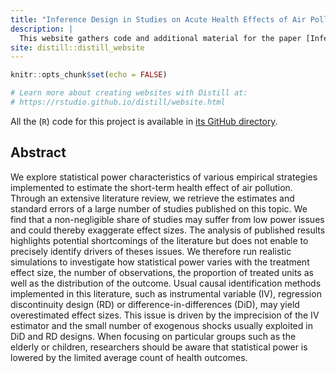 ```yaml
---
title: "Inference Design in Studies on Acute Health Effects of Air Pollution"
description: |
  This website gathers code and additional material for the paper [Inference Design in Studies on Acute Health Effects of Air Pollution](paper.pdf) by Vincent Bagilet and Léo Zabrocki.
site: distill::distill_website
---
```


```r
knitr::opts_chunk$set(echo = FALSE)

# Learn more about creating websites with Distill at:
# https://rstudio.github.io/distill/website.html

```

All the (`R`) code for this project is available in [its GitHub directory](https://github.com/vincentbagilet/inference_pollution).

## Abstract

We explore statistical power characteristics of various empirical strategies implemented to estimate the short-term health effect of air pollution. Through an extensive literature review, we retrieve the estimates and standard errors of a large number of studies published on this topic. We find that a non-negligible share of studies may suffer from low power issues and could thereby exaggerate effect sizes. The analysis of published results highlights potential shortcomings of the literature but does not enable to precisely identify drivers of theses issues. We therefore run realistic simulations to investigate how statistical power varies with the treatment effect size, the number of observations, the proportion of treated units as well as the distribution of the outcome. Usual causal identification methods implemented in this literature, such as instrumental variable (IV), regression discontinuity design (RD) or difference-in-differences (DiD), may yield overestimated effect sizes. This issue is driven by the imprecision of the IV estimator and the small number of exogenous shocks usually exploited in DiD and RD designs. When focusing on particular groups such as the elderly or children, researchers should be aware that statistical power is lowered by the limited average count of health outcomes.